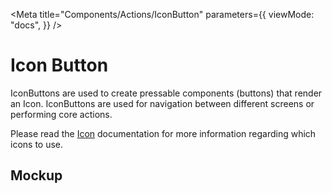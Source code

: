 
<Meta
  title="Components/Actions/IconButton"
  parameters={{
    viewMode: "docs",
  }}
/>

# Icon Button

IconButtons are used to create pressable components (buttons) that render an
Icon. IconButtons are used for navigation between different screens or
performing core actions.

Please read the [Icon](/components/Icon) documentation for more information
regarding which icons to use.

## Mockup

<Figma
  collapsable
  url="https://www.figma.com/file/avvgu5SkbBvS8lGVePBsqO/%F0%9F%92%99-Product%2FMobile?node-id=15033%3A12444"
/>
